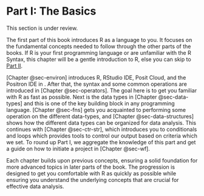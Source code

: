 # Part I: The Basics {#sec-basics}

:::{.callout-tip}
This section is under review.
:::

The first part of this book introduces R as a language to you. It focuses on the fundamental concepts needed to follow through the other parts of the books. If R is your first programming language or are unfamiliar with the R Syntax, this chapter will be a gentle introduction to R, else you can skip to [Part II](wrangle.qmd).

[Chapter @sec-environ] introduces R, RStudio IDE, Posit Cloud, and the Positron IDE in . After that, the syntax and some common operations are introduced in [Chapter @sec-operators]. The goal here is to get you familiar with R as fast as possible. Next is the data types in [Chapter @sec-data-types] and this is one of the key building block in any programming language. [Chapter @sec-fns] gets you acquainted to performing some operation on the different data-types, and [Chapter @sec-data-structures] shows how the different data types can be organized for data analysis. This continues with [Chapter @sec-ctr-str], which introduces you to conditionals and loops which provides tools to control our output based on criteria which we set. To round up Part I, we aggregate the knowledge of this part and get a guide on how to initiate a project in [Chapter @sec-wf].

Each chapter builds upon previous concepts, ensuring a solid foundation for more advanced topics in later parts of the book. The progression is designed to get you comfortable with R as quickly as possible while ensuring you understand the underlying concepts that are crucial for effective data analysis.